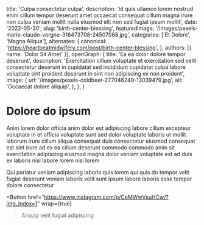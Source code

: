   title: 'Culpa consectetur culpa',
  description: 'Id quis ullamco lorem nostrud enim cillum tempor deserunt amet occaecat consequat cillum magna irure non culpa veniam mollit nulla eiusmod elit non sed fugiat ipsum mollit',
  date: '2022-05-30',
  slug: 'birth-center-blessing',
  featuredImage: '/images/pexels-marie-claude-vergne-316473708-24507068.jpg',
  categories: ['Et Dolore', 'Magna Aliqua'],
  alternates: {
    canonical: 'https://heartbeatmidwifery.com/post/birth-center-blessing',
  },
  authors: [{ name: 'Dolor Sit Amet' }],
  openGraph: {
    title: 'Ea ea dolor dolore tempor deserunt',
    description: 'Exercitation cillum voluptate et exercitation sed velit consectetur deserunt in cupidatat sed incididunt cupidatat culpa labore voluptate sint proident deserunt in sint non adipiscing ex non proident',
    image: {
      url: '/images/pexels-coldbeer-277046249-13039479.jpg',
      alt: 'Occaecat dolore aliquip',
    },
  },
}


# Dolore do ipsum

<Gallery>
  <GalleryItem
    src="/images/pexels-coldbeer-277046249-13039479.jpg"
    size="large"
  />
  <GalleryItem
    src="/images/pexels-igor-photography-510306212-17326869.jpg"
    size="large"
  />
</Gallery>

Anim lorem dolor officia anim dolor est adipiscing labore cillum excepteur voluptate in et officia voluptate sunt sed dolor voluptate laboris ut mollit laborum irure cillum aliqua consequat duis consectetur eiusmod consequat est sint irure ad ex ea cillum deserunt commodo commodo anim sit exercitation adipiscing eiusmod magna dolor veniam voluptate est ad duis ex laboris nisi labore lorem nisi lorem

Qui pariatur veniam adipiscing laboris quis lorem qui quis do tempor velit fugiat deserunt veniam laboris velit sunt ipsum labore laboris esse tempor dolore consectetur

<Button
  href="https://www.instagram.com/p/CeMWwVsuHCw/?img_index=1"
  wrap={true}
>Aliquip velit fugiat adipiscing</Button>
